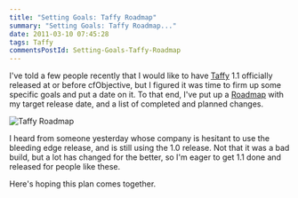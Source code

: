 ```yaml
---
title: "Setting Goals: Taffy Roadmap"
summary: "Setting Goals: Taffy Roadmap..."
date: 2011-03-10 07:45:28
tags: Taffy
commentsPostId: Setting-Goals-Taffy-Roadmap
---
```


I've told a few people recently that I would like to have [Taffy](https://github.com/atuttle/Taffy) 1.1 officially released at or before cfObjective, but I figured it was time to firm up some specific goals and put a date on it. To that end, I've put up a [Roadmap](https://github.com/atuttle/Taffy/wiki/Roadmap) with my target release date, and a list of completed and planned changes.

![Taffy Roadmap](taffy_roadmap.png)

I heard from someone yesterday whose company is hesitant to use the bleeding edge release, and is still using the 1.0 release. Not that it was a bad build, but a lot has changed for the better, so I'm eager to get 1.1 done and released for people like these.

Here's hoping this plan comes together.
